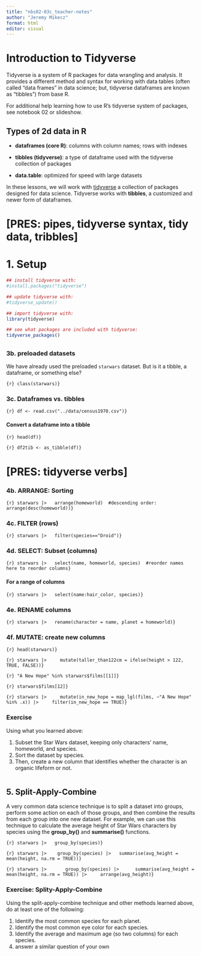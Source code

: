 ---
title: "nbs02-03c_teacher-notes"
author: "Jeremy Mikecz"
format: html
editor: visual
---

# Introduction to Tidyverse

Tidyverse is a system of R packages for data wrangling and analysis. It provides a different method and syntax for working with data tables (often called "data frames" in data science; but, tidyverse dataframes are known as "tibbles") from base R.

For additional help learning how to use R's tidyverse system of packages, see notebook 02 or slideshow.

## Types of 2d data in R

-   **dataframes (core R)**: columns with column names; rows with indexes

-   **tibbles (tidyverse)**: a type of dataframe used with the tidyverse collection of packages

-   **data.table**: optimized for speed with large datasets

In these lessons, we will work with [tidyverse](https://www.tidyverse.org/) a collection of packages designed for data science. Tidyverse works with **tibbles**, a customized and newer form of dataframes.

# \[PRES: pipes, tidyverse syntax, tidy data, tribbles\]

# 1. Setup

```{r}
## install tidyverse with:
#install.packages("tidyverse")

## update tidyverse with:
#tidyverse_update()

## import tidyverse with:
library(tidyverse)

## see what packages are included with tidyverse:
tidyverse_packages()
```

## 

### 3b. preloaded datasets

We have already used the preloaded `starwars` dataset. But is it a tibble, a dataframe, or something else?

```{r} class(starwars)}
```

### 3c. Dataframes vs. tibbles

```{r} df <- read.csv("../data/census1970.csv")}
```

#### Convert a dataframe into a tibble

```{r} head(df)}
```

```{r} df2tib <- as_tibble(df)}
```

# \[PRES: tidyverse verbs\]

### 4b. ARRANGE: Sorting

```{r} starwars |>   arrange(homeworld)  #descending order: arrange(desc(homeworld))}
```

### 4c. FILTER (rows)

```{r} starwars |>   filter(species=="Droid")}
```

### 4d. SELECT: Subset (columns)

```{r} starwars |>   select(name, homeworld, species)  #reorder names here to reorder columns}
```

#### For a range of columns

```{r} starwars |>   select(name:hair_color, species)}
```

### 4e. RENAME columns

```{r} starwars |>   rename(character = name, planet = homeworld)}
```

### 4f. MUTATE: create new columns

```{r} head(starwars)}
```

```{r} starwars |>     mutate(taller_than122cm = ifelse(height > 122, TRUE, FALSE))}
```

```{r} "A New Hope" %in% starwars$films[[1]]}
```

```{r} starwars$films[12]}
```

```{r} starwars |>     mutate(in_new_hope = map_lgl(films, ~"A New Hope" %in% .x)) |>     filter(in_new_hope == TRUE)}
```

::: tip
### Exercise

Using what you learned above:

1.  Subset the Star Wars dataset, keeping only characters' name, homeworld, and species.
2.  Sort the dataset by species.
3.  Then, create a new column that identifies whether the character is an organic lifeform or not.
:::

```{r}
```

## 5. Split-Apply-Combine

A very common data science technique is to split a dataset into groups, perform some action on each of those groups, and then combine the results from each group into one new dataset. For example, we can use this technique to calculate the average height of Star Wars characters by species using the **group_by()** and **summarise()** functions.

```{r} starwars |>   group_by(species)}
```

```{r} starwars |>    group_by(species) |>   summarise(avg_height = mean(height, na.rm = TRUE))}
```

```{r} starwars |>       group_by(species) |>      summarise(avg_height = mean(height, na.rm = TRUE)) |>     arrange(avg_height)}
```

::: tip
### Exercise: Splity-Apply-Combine

Using the split-apply-combine technique and other methods learned above, do at least one of the following:

1.  Identify the most common species for each planet.
2.  Identify the most common eye color for each species.
3.  Identify the average and maximum age (so two columns) for each species.
4.  answer a similar question of your own
:::
